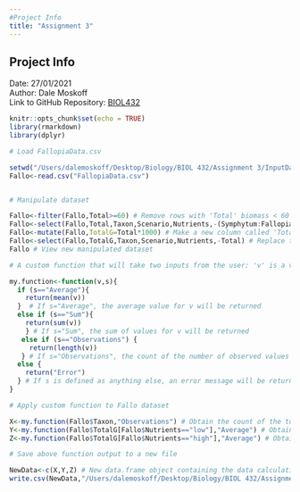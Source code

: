 ```yaml
---
#Project Info
title: "Assignment 3"
---
```


## Project Info
 Date: 27/01/2021       
 Author: Dale Moskoff      
 Link to GitHub Repository: [BIOL432](https://github.com/dalemoskoff/BIOL432)


```r
knitr::opts_chunk$set(echo = TRUE)
library(rmarkdown)
library(dplyr)
```

```r
# Load FallopiaData.csv

setwd("/Users/dalemoskoff/Desktop/Biology/BIOL 432/Assignment 3/InputData/")
Fallo<-read.csv("FallopiaData.csv")


# Manipulate dataset

Fallo<-filter(Fallo,Total>=60) # Remove rows with 'Total' biomass < 60
Fallo<-select(Fallo,Total,Taxon,Scenario,Nutrients,-(Symphytum:Fallopia),-PotNum,-Pct_Fallopia) # Reorder the columns so they are in the order: 'Total', 'Taxon', 'Scenario', 'Nutrients', and remove all other columns
Fallo<-mutate(Fallo,TotalG=Total*1000) # Make a new column called 'TotalG' which converts the 'Total' column from mg to grams 
Fallo<-select(Fallo,TotalG,Taxon,Scenario,Nutrients,-Total) # Replace the 'Total' column with 'TotalG'
Fallo # View new manipulated dataset
```
```r
# A custom function that will take two inputs from the user: 'v' is a vector of data to process (e.g. a column from a data.frame object) and 's' is a string that defines what calculation to perform

my.function<-function(v,s){
  if (s=="Average"){
    return(mean(v))
  }  # If s="Average", the average value for v will be returned
  else if (s=="Sum"){
    return(sum(v))
    } # If s="Sum", the sum of values for v will be returned
   else if (s=="Observations") {
     return(length(v))
   } # If s="Observations", the count of the number of observed values for v will be returned
  else {
    return("Error")
  } # If s is defined as anything else, an error message will be returned
}
```


```r
# Apply custom function to Fallo dataset

X<-my.function(Fallo$Taxon,"Observations") # Obtain the count of the total number of observations in the 'Taxon' column of Fallo
Y<-my.function(Fallo$TotalG[Fallo$Nutrients=="low"],"Average") # Obtain the average value of 'TotalG' for the low 'Nutrient' concentration group of Fallo
Z<-my.function(Fallo$TotalG[Fallo$Nutrients=="high"],"Average") # Obtain the average value of 'TotalG' for the high 'Nutrient' concentration group of Fallo

# Save above function output to a new file

NewData<-c(X,Y,Z) # New data.frame object containing the data calculations above
write.csv(NewData,"/Users/dalemoskoff/Desktop/Biology/BIOL 432/Assignment 3/Output/WrangledData.csv") # Save the new data.frame object to a file called 'WrangledData.csv' in the Output folder of my 'BIOL432' GitHub repository
```
